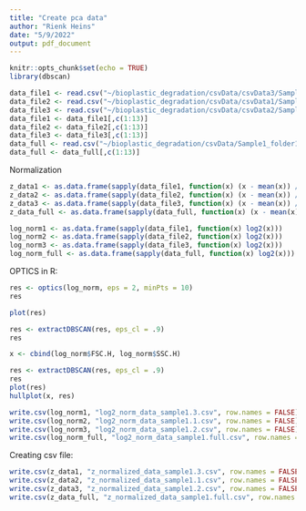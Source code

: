 ```yaml
---
title: "Create pca data"
author: "Rienk Heins"
date: "5/9/2022"
output: pdf_document
---
```


```r
knitr::opts_chunk$set(echo = TRUE)
library(dbscan)
```

```r
data_file1 <- read.csv("~/bioplastic_degradation/csvData/csvData3/Sample1/A01_Uncolored_PHBV_Before_freeze_thaw_Dilution10x_Sample01.fcs.csv")
data_file2 <- read.csv("~/bioplastic_degradation/csvData/csvData1/Sample1/A01_AfterIncubation_d1000_S1,4.fcs.csv")
data_file3 <- read.csv("~/bioplastic_degradation/csvData/csvData2/Sample1/A01_Carl_d10x_S01.fcs.csv")
data_file1 <- data_file1[,c(1:13)]
data_file2 <- data_file2[,c(1:13)]
data_file3 <- data_file3[,c(1:13)]
data_full <- read.csv("~/bioplastic_degradation/csvData/Sample1_folder1.csv")
data_full <- data_full[,c(1:13)]
```

Normalization

```r
z_data1 <- as.data.frame(sapply(data_file1, function(x) (x - mean(x)) / sd(x)))
z_data2 <- as.data.frame(sapply(data_file2, function(x) (x - mean(x)) / sd(x)))
z_data3 <- as.data.frame(sapply(data_file3, function(x) (x - mean(x)) / sd(x)))
z_data_full <- as.data.frame(sapply(data_full, function(x) (x - mean(x)) / sd(x)))
```

```r
log_norm1 <- as.data.frame(sapply(data_file1, function(x) log2(x)))
log_norm2 <- as.data.frame(sapply(data_file2, function(x) log2(x)))
log_norm3 <- as.data.frame(sapply(data_file3, function(x) log2(x)))
log_norm_full <- as.data.frame(sapply(data_full, function(x) log2(x)))
```

OPTICS in R:

```r
res <- optics(log_norm, eps = 2, minPts = 10)
res
```

```r
plot(res)
```

```r
res <- extractDBSCAN(res, eps_cl = .9)
res
```

```r
x <- cbind(log_norm$FSC.H, log_norm$SSC.H)
```


```r
res <- extractDBSCAN(res, eps_cl = .9)
res
plot(res)
hullplot(x, res)
```


```r
write.csv(log_norm1, "log2_norm_data_sample1.3.csv", row.names = FALSE)
write.csv(log_norm2, "log2_norm_data_sample1.1.csv", row.names = FALSE)
write.csv(log_norm3, "log2_norm_data_sample1.2.csv", row.names = FALSE)
write.csv(log_norm_full, "log2_norm_data_sample1.full.csv", row.names = FALSE)
```

Creating csv file:
```r
write.csv(z_data1, "z_normalized_data_sample1.3.csv", row.names = FALSE)
write.csv(z_data2, "z_normalized_data_sample1.1.csv", row.names = FALSE)
write.csv(z_data3, "z_normalized_data_sample1.2.csv", row.names = FALSE)
write.csv(z_data_full, "z_normalized_data_sample1.full.csv", row.names = FALSE)
```



